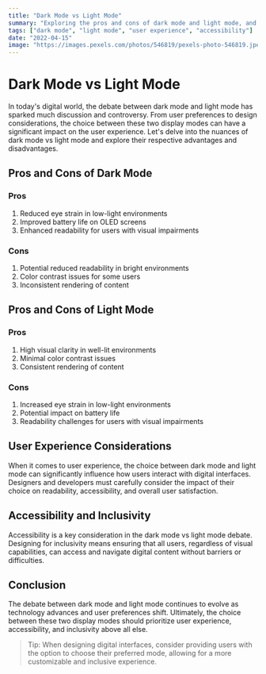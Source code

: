 ```yaml
---
title: "Dark Mode vs Light Mode"
summary: "Exploring the pros and cons of dark mode and light mode, and the impact on user experience and accessibility."
tags: ["dark mode", "light mode", "user experience", "accessibility"]
date: "2022-04-15"
image: "https://images.pexels.com/photos/546819/pexels-photo-546819.jpeg"
---
```


# Dark Mode vs Light Mode

In today's digital world, the debate between dark mode and light mode has sparked much discussion and controversy. From user preferences to design considerations, the choice between these two display modes can have a significant impact on the user experience. Let's delve into the nuances of dark mode vs light mode and explore their respective advantages and disadvantages.

## Pros and Cons of Dark Mode

### Pros

1. Reduced eye strain in low-light environments
2. Improved battery life on OLED screens
3. Enhanced readability for users with visual impairments

### Cons

1. Potential reduced readability in bright environments
2. Color contrast issues for some users
3. Inconsistent rendering of content

## Pros and Cons of Light Mode

### Pros

1. High visual clarity in well-lit environments
2. Minimal color contrast issues
3. Consistent rendering of content

### Cons

1. Increased eye strain in low-light environments
2. Potential impact on battery life
3. Readability challenges for users with visual impairments

## User Experience Considerations

When it comes to user experience, the choice between dark mode and light mode can significantly influence how users interact with digital interfaces. Designers and developers must carefully consider the impact of their choice on readability, accessibility, and overall user satisfaction.

## Accessibility and Inclusivity

Accessibility is a key consideration in the dark mode vs light mode debate. Designing for inclusivity means ensuring that all users, regardless of visual capabilities, can access and navigate digital content without barriers or difficulties.

## Conclusion

The debate between dark mode and light mode continues to evolve as technology advances and user preferences shift. Ultimately, the choice between these two display modes should prioritize user experience, accessibility, and inclusivity above all else.

> Tip: When designing digital interfaces, consider providing users with the option to choose their preferred mode, allowing for a more customizable and inclusive experience.
